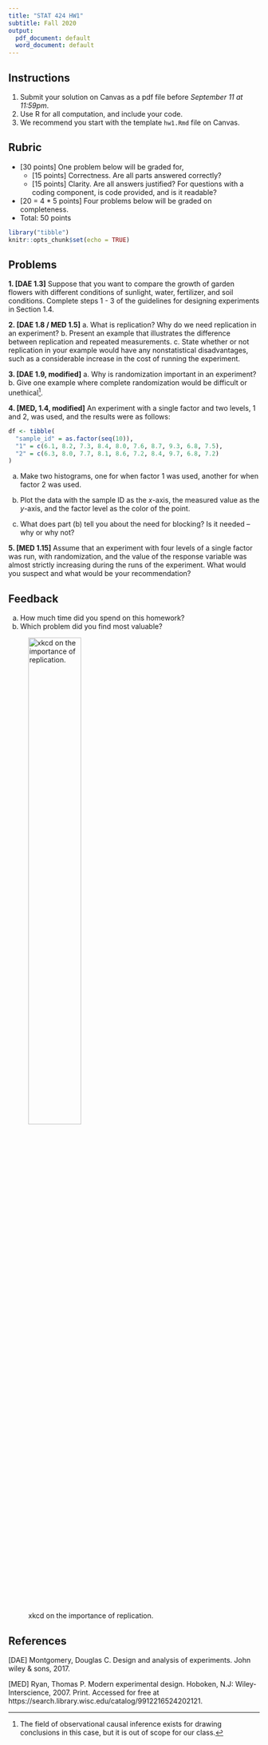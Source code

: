 ```yaml
---
title: "STAT 424 HW1"
subtitle: Fall 2020
output:
  pdf_document: default
  word_document: default
---
```


## Instructions

1. Submit your solution on Canvas as a pdf file before *September 11 at 11:59pm*.
2. Use R for all computation, and include your code. 
3. We recommend you start with the template `hw1.Rmd` file on Canvas.

## Rubric

* [30 points] One problem below will be graded for,
  - [15 points] Correctness. Are all parts answered correctly?
  - [15 points] Clarity. Are all answers justified? For questions with a coding
  component, is code provided, and is it readable?
* [20 = 4 * 5 points] Four problems below will be graded on completeness.
* Total: 50 points

```r
library("tibble")
knitr::opts_chunk$set(echo = TRUE)
```

## Problems

**1. [DAE 1.3]** Suppose that you want to compare the growth of garden flowers with
different conditions of sunlight, water, fertilizer, and soil conditions.
Complete steps 1 - 3 of the guidelines for designing experiments in Section 1.4.

**2. [DAE 1.8 / MED 1.5]**
    a. What is replication? Why do we need replication in an
    experiment? 
    b. Present an example that illustrates the difference between
    replication and repeated measurements. 
    c. State whether or not replication in your example would have any
    nonstatistical disadvantages, such as a considerable increase in the cost of
    running the experiment.

**3. [DAE 1.9, modified]**
    a. Why is randomization important in an experiment? 
    b. Give one example where complete randomization would be difficult or
    unethical^[The field of observational causal inference exists for drawing
    conclusions in this case, but it is out of scope for our class.].

**4. [MED, 1.4, modified]** An experiment with a single factor and two levels, 1 and
2, was used, and the results were as follows:

```r
df <- tibble(
  "sample_id" = as.factor(seq(10)),
  "1" = c(6.1, 8.2, 7.3, 8.4, 8.0, 7.6, 8.7, 9.3, 6.8, 7.5),
  "2" = c(6.3, 8.0, 7.7, 8.1, 8.6, 7.2, 8.4, 9.7, 6.8, 7.2)
)
```

  a. Make two histograms, one for when factor 1 was used, another for when factor
  2 was used.
  
  b. Plot the data with the sample ID as the $x$-axis, the measured value as the
  $y$-axis, and the factor level as the color of the point.
  
  c. What does part (b) tell you about the need for blocking? Is it needed -- why
  or why not?
    
**5. [MED 1.15]** Assume that an experiment with four levels of a single factor was
run, with randomization, and the value of the response variable was almost
strictly increasing during the runs of the experiment. What would you suspect
and what would be your recommendation?

## Feedback

a. How much time did you spend on this homework?
b. Which problem did you find most valuable?

![xkcd on the importance of replication.](the_difference.png){width=50%}

## References

[DAE] Montgomery, Douglas C. Design and analysis of experiments. John wiley &
sons, 2017.

[MED] Ryan, Thomas P. Modern experimental design. Hoboken, N.J:
Wiley-Interscience, 2007. Print. Accessed for free at
https://search.library.wisc.edu/catalog/9912216524202121.
